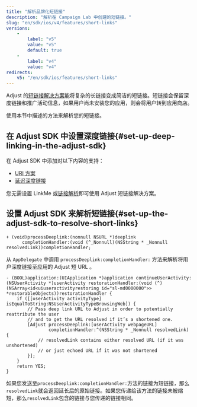 ```yaml
---
title: "解析品牌化短链接"
description: "解析在 Campaign Lab 中创建的短链接。"
slug: "en/sdk/ios/v4/features/short-links"
versions: 
    - 
        label: "v5"
        value: "v5"
        default: true
    - 
        label: "v4"
        value: "v4"
redirects: 
    v5: "/en/sdk/ios/features/short-links"
---
```

Adjust 的[短链接解决方案](https://help.adjust.com/en/article/short-branded-links)能将复杂的长链接变成简洁的短链接。短链接会保留深度链接和推广活动信息，如果用户尚未安装您的应用，则会将用户转到应用商店。

使用本节中描述的方法来解析您的短链接。

在 Adjust SDK 中设置深度链接\{\#set\-up\-deep\-linking\-in\-the\-adjust\-sdk\}
--------------------------------------------------------------------------------

在 Adjust SDK 中添加对以下内容的支持：

* [URI 方案](/en/sdk/ios/features/deep-links/direct)
* [延迟深度链接](/en/sdk/ios/features/deep-links/deferred)

<callout type="note"> 

您无需设置 LinkMe 或[链接解析](/en/sdk/ios/features/deep-links/resolution)即可使用 Adjust 短链接解决方案。
</Callout> 

设置 Adjust SDK 来解析短链接\{\#set\-up\-the\-adjust\-sdk\-to\-resolve\-short\-links\}
-----------------------------------------------------------------------------------------

<codeblock title="方法签名"> 

```objc
+ (void)processDeeplink:(nonnull NSURL *)deeplink
      completionHandler:(void (^_Nonnull)(NSString * _Nonnull resolvedLink))completionHandler;
```

</CodeBlock> 

从 `AppDelegate` 中调用 `processDeeplink:completionHandler:` 方法来解析将用户深度链接至应用的 Adjust 短 URL 。

```objc
- (BOOL)application:(UIApplication *)application continueUserActivity:(NSUserActivity *)userActivity restorationHandler:(void (^)(NSArray<id<uiuseractivityrestoring id="sl-md0000000">> *restorableObjects))restorationHandler {
    if ([[userActivity activityType] isEqualToString:NSUserActivityTypeBrowsingWeb]) {
        // Pass deep link URL to Adjust in order to potentially reattribute the user
        // and to get the URL resolved if it’s a shortened one.
        [Adjust processDeeplink:[userActivity webpageURL]
                completionHandler:^(NSString * _Nonnull resolvedLink) {
            // resolvedLink contains either resolved URL (if it was unshortened)
            // or just echoed URL if it was not shortened
        }];
    }
    return YES;
}
```

如果您发送至`processDeeplink:completionHandler:`方法的链接为短链接，那么`resolvedLink`就会返回延长后的原始链接。如果您传递给该方法的链接未被缩短，那么`resolvedLink`包含的链接与您传递的链接相同。

